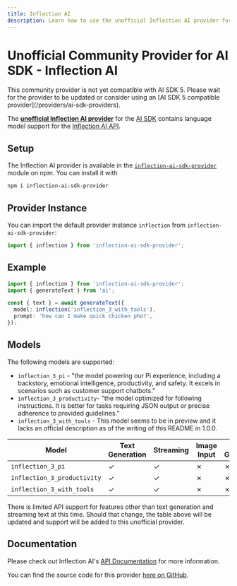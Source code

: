 ```yaml
---
title: Inflection AI
description: Learn how to use the unofficial Inflection AI provider for the AI SDK.
---
```


# Unofficial Community Provider for AI SDK - Inflection AI

<Note type="warning">
  This community provider is not yet compatible with AI SDK 5. Please wait for the provider to be updated or consider using an [AI SDK 5 compatible provider](/providers/ai-sdk-providers).
</Note>

The **[unofficial Inflection AI provider](https://www.npmjs.com/package/inflection-ai-sdk-provider)** for the [AI SDK](/docs) contains language model support for the [Inflection AI API](https://developers.inflection.ai/).

## Setup

The Inflection AI provider is available in the [`inflection-ai-sdk-provider`](https://www.npmjs.com/package/inflection-ai-sdk-provider) module on npm. You can install it with

```bash
npm i inflection-ai-sdk-provider
```

## Provider Instance

You can import the default provider instance `inflection` from `inflection-ai-sdk-provider`:

```ts
import { inflection } from 'inflection-ai-sdk-provider';
```

## Example

```ts
import { inflection } from 'inflection-ai-sdk-provider';
import { generateText } from 'ai';

const { text } = await generateText({
  model: inflection('inflection_3_with_tools'),
  prompt: 'how can I make quick chicken pho?',
});
```

## Models

The following models are supported:

- `inflection_3_pi` - "the model powering our Pi experience, including a backstory, emotional intelligence, productivity, and safety. It excels in scenarios such as customer support chatbots."
- `inflection_3_productivity`- "the model optimized for following instructions. It is better for tasks requiring JSON output or precise adherence to provided guidelines."
- `inflection_3_with_tools` - This model seems to be in preview and it lacks an official description as of the writing of this README in 1.0.0.

| Model                       | Text Generation | Streaming | Image Input | Object Generation | Tool Usage | Tool Streaming |
| --------------------------- | --------------- | --------- | ----------- | ----------------- | ---------- | -------------- |
| `inflection_3_pi`           | ✓               | ✓         | ✗           | ✗                 | ✗          | ✗              |
| `inflection_3_productivity` | ✓               | ✓         | ✗           | ✗                 | ✗          | ✗              |
| `inflection_3_with_tools`   | ✓               | ✓         | ✗           | ✗                 | ✗          | ✗              |

There is limited API support for features other than text generation and streaming text at this time. Should that change, the table above will be updated and support will be added to this unofficial provider.

## Documentation

Please check out Inflection AI's [API Documentation](https://developers.inflection.ai/docs/api-reference) for more information.

You can find the source code for this provider [here on GitHub](https://github.com/Umbrage-Studios/inflection-ai-sdk-provider).
